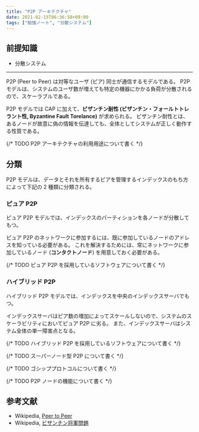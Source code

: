 ```yaml
---
title: "P2P アーキテクチャ"
date: 2021-02-15T06:36:58+09:00
tags: ["勉強ノート", "分散システム"]
---
```



## 前提知識

- <Link href="/posts/distributed-system">分散システム</Link>

---

P2P (Peer to Peer) は対等なユーザ (ピア) 同士が通信するモデルである。
P2P モデルは、システムのユーザ数が増えても特定の機器にかかる負荷が分散されるので、スケーラブルである。

P2P モデルでは CAP に加えて、**ビザンチン耐性 (ビザンチン・フォールトトレラント性, Byzantine Fault Torelance)** が求められる。
ビザンチン耐性とは、あるノードが故意に偽の情報を伝達しても、全体としてシステムが正しく動作する性質である。

{/* TODO P2P アーキテクチャの利用用途について書く */}

## 分類

P2P モデルは、データとそれを所有するピアを管理するインデックスのもち方によって下記の 2 種類に分類される。

### ピュア P2P

ピュア P2P モデルでは、インデックスのパーティションを各ノードが分散してもつ。

ピュア P2P のネットワークに参加するには、既に参加しているノードのアドレスを知っている必要がある。
これを解決するためには、常にネットワークに参加しているノード (**コンタクトノード**) を用意しておく必要がある。

{/* TODO ピュア P2P を採用しているソフトウェアについて書く */}

### ハイブリッド P2P

ハイブリッド P2P モデルでは、インデックスを中央のインデックスサーバでもつ。

インデックスサーバはピア数の増加によってスケールしないので、システムのスケーラビリティにおいてピュア P2P に劣る。
また、インデックスサーバはシステム全体の単一障害点となる。

{/* TODO ハイブリッド P2P を採用しているソフトウェアについて書く */}

{/* TODO スーパーノード型 P2P について書く */}

{/* TODO ゴシッププロトコルについて書く */}

{/* TODO P2P ノードの機能について書く */}

## 参考文献

- Wikipedia, [Peer to Peer](https://ja.wikipedia.org/wiki/Peer_to_Peer)
- Wikipedia, [ビザンチン将軍問題](https://ja.wikipedia.org/wiki/%E3%83%93%E3%82%B6%E3%83%B3%E3%83%81%E3%83%B3%E5%B0%86%E8%BB%8D%E5%95%8F%E9%A1%8C)
